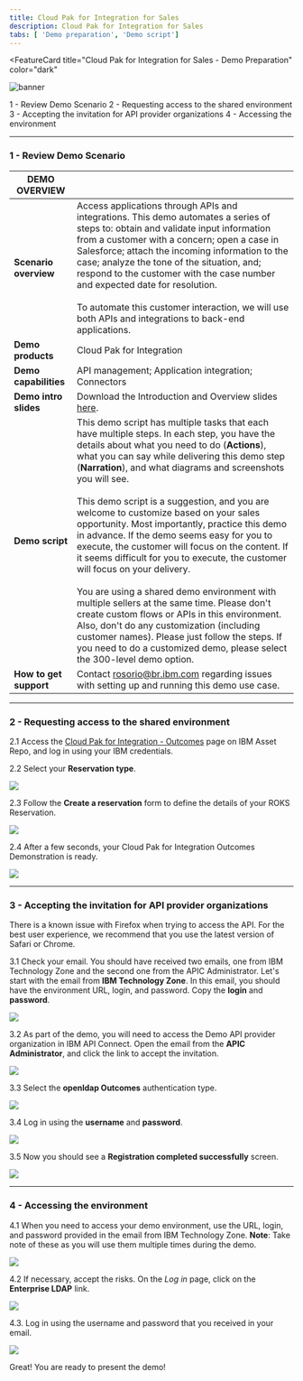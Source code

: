 ```yaml
---
title: Cloud Pak for Integration for Sales
description: Cloud Pak for Integration for Sales
tabs: [ 'Demo preparation', 'Demo script']
---
```



<FeatureCard
  title="Cloud Pak for Integration for Sales - Demo Preparation"
  color="dark"
  >

![banner](./images/car-repair-banner.jpg)

</FeatureCard>

<AnchorLinks>
  <AnchorLink>1 - Review Demo Scenario</AnchorLink>
  <AnchorLink>2 - Requesting access to the shared environment</AnchorLink>
  <AnchorLink>3 - Accepting the invitation for API provider organizations</AnchorLink>
  <AnchorLink>4 - Accessing the environment</AnchorLink>
</AnchorLinks>

***

### 1 - Review Demo Scenario

| DEMO OVERVIEW |                          |
| --------------------------------------- | ------------------------------------- |
| **Scenario overview** | Access applications through APIs and integrations. This demo automates a series of steps to: obtain and validate input information from a customer with a concern; open a case in Salesforce; attach the incoming information to the case; analyze the tone of the situation, and; respond to the customer with the case number and expected date for resolution.<br/><br/>To automate this customer interaction, we will use both APIs and integrations to back-end applications. |
| **Demo products** | Cloud Pak for Integration |
| **Demo capabilities** | API management; Application integration; Connectors |
| **Demo intro slides** | Download the Introduction and Overview slides <a href="./files/Aspera for Sellers - Presentation.pptx" target="_blank" rel="noreferrer">here</a>. |
| **Demo script** | This demo script has multiple tasks that each have multiple steps. In each step, you have the details about what you need to do (**Actions**), what you can say while delivering this demo step (**Narration**), and what diagrams and screenshots you will see.<br/><br/> This demo script is a suggestion, and you are welcome to customize based on your sales opportunity. Most importantly, practice this demo in advance. If the demo seems easy for you to execute, the customer will focus on the content. If it seems difficult for you to execute, the customer will focus on your delivery. <br/><br/> You are using a shared demo environment with multiple sellers at the same time. Please don't create custom flows or APIs in this environment. Also, don't do any customization (including customer names). Please just follow the steps. If you need to do a customized demo, please select the 300-level demo option. |
| **How to get support** | Contact <a href="mailto:rosorio@br.ibm.com">rosorio@br.ibm.com</a> regarding issues with setting up and running this demo use case. |

***

### 2 - Requesting access to the shared environment

2.1  Access the <a href="https://techzone.ibm.com/my/reservations/create/64c9031d4addf20017240b27" target="_blank" rel="noreferrer">Cloud Pak for Integration - Outcomes</a> page on IBM Asset Repo, and log in using your IBM credentials.

2.2 Select your **Reservation type**.

![](images/outcomes-reservation-type.png)

2.3 Follow the **Create a reservation** form to define the details of your ROKS Reservation.

![](images/outcomes-create-reservation.png)

2.4 After a few seconds, your Cloud Pak for Integration Outcomes Demonstration is ready.

![](images/outcomes-ready.png)


***

### 3 - Accepting the invitation for API provider organizations

<InlineNotification>There is a known issue with Firefox when trying to access the API. For the best user experience, we recommend that you use the latest version of Safari or Chrome.</InlineNotification>

3.1 Check your email. You should have received two emails, one from IBM Technology Zone and the second one from the APIC Administrator. Let's start with the email from **IBM Technology Zone**. In this email, you should have the environment URL, login, and password. Copy the **login** and **password**.

![](images/outcomes-email.png)

3.2 As part of the demo, you will need to access the Demo API provider organization in IBM API Connect. Open the email from the **APIC Administrator**, and click the link to accept the invitation.

![](images/api-org-invitation.png)

3.3 Select the **openldap Outcomes** authentication type.

![](images/100-preparation-2-3-1.png)

3.4 Log in using the **username** and **password**.

![](images/apic-login.png)

3.5  Now you should see a **Registration completed successfully** screen.

![](images/apic-registration.png)

***

### 4 - Accessing the environment

4.1  When you need to access your demo environment, use the URL, login, and password provided in the email from IBM Technology Zone. **Note**: Take note of these as you will use them multiple times during the demo.

![](images/outcomes-email.png)

4.2 If necessary, accept the risks. On the *Log in* page, click on the **Enterprise LDAP** link.

![](images/100-preparation-3-2-1.png)

4.3.  Log in using the username and password that you received in your email.

![](images/100-preparation-3-2-2.png)

Great! You are ready to present the demo! 
